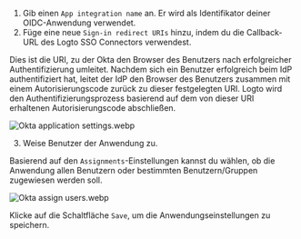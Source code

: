 1. Gib einen `App integration name` an. Er wird als Identifikator deiner OIDC-Anwendung verwendet.
2. Füge eine neue `Sign-in redirect URIs` hinzu, indem du die Callback-URL des Logto SSO Connectors verwendest.

Dies ist die URI, zu der Okta den Browser des Benutzers nach erfolgreicher Authentifizierung umleitet. Nachdem sich ein Benutzer erfolgreich beim IdP authentifiziert hat, leitet der IdP den Browser des Benutzers zusammen mit einem Autorisierungscode zurück zu dieser festgelegten URI. Logto wird den Authentifizierungsprozess basierend auf dem von dieser URI erhaltenen Autorisierungscode abschließen.

![Okta application settings.webp](./assets/okta_application_settings.webp)

3. Weise Benutzer der Anwendung zu.

Basierend auf den `Assignments`-Einstellungen kannst du wählen, ob die Anwendung allen Benutzern oder bestimmten Benutzern/Gruppen zugewiesen werden soll.

![Okta assign users.webp](./assets/okta_assign_users.webp)

Klicke auf die Schaltfläche `Save`, um die Anwendungseinstellungen zu speichern.
